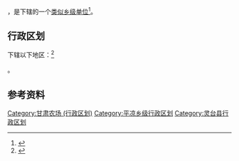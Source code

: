 {{中国乡级行政区|62/08/22/400/000}}

'''{{PAGENAMEBASE}}'''，是{{PRC admin/fullname|62/08/22/400/000|3}}下辖的一个[[类似乡级单位|类似乡级单位]]<ref>{{PRC admin/ref sgc|{{PRC admin/parent|62/08/22/400/000}}}}</ref>。

== 行政区划 ==

{{PAGENAMEBASE}}下辖以下地区：<ref>{{PRC admin/ref sgc|62/08/22/400/000}}</ref>

{{PRC admin/children|62/08/22/400/000}}。

== 参考资料 ==

{{reflist}}

{{甘肃省平凉市灵台县行政区划}}
{{甘肃行政区划小作品}}
[[Category:甘肃农场_(行政区划)|Category:甘肃农场 (行政区划)]]
[[Category:平凉乡级行政区划|Category:平凉乡级行政区划]]
[[Category:灵台县行政区划|Category:灵台县行政区划]]